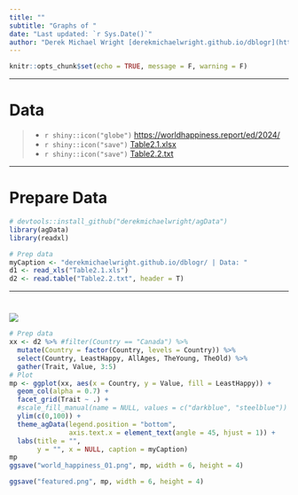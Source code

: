 ```yaml
---
title: ""
subtitle: "Graphs of "
date: "Last updated: `r Sys.Date()`"
author: "Derek Michael Wright [derekmichaelwright.github.io/dblogr](https://derekmichaelwright.github.io/dblogr/) <derek.wright@usask.ca>"
---
```


```r
knitr::opts_chunk$set(echo = TRUE, message = F, warning = F)
```

---

# Data

> - `r shiny::icon("globe")` [https://worldhappiness.report/ed/2024/](https://worldhappiness.report/ed/2024/){target="_blank"}
> - `r shiny::icon("save")` [Table2.1.xlsx](Table2.1.xlsx)
> - `r shiny::icon("save")` [Table2.2.txt](Table2.2.txt)

---

# Prepare Data

```r
# devtools::install_github("derekmichaelwright/agData")
library(agData)
library(readxl)
```

```r
# Prep data
myCaption <- "derekmichaelwright.github.io/dblogr/ | Data: "
d1 <- read_xls("Table2.1.xls")
d2 <- read.table("Table2.2.txt", header = T)
```

---

# 

![](01.png)

```r
# Prep data
xx <- d2 %>% #filter(Country == "Canada") %>%
  mutate(Country = factor(Country, levels = Country)) %>%
  select(Country, LeastHappy, AllAges, TheYoung, TheOld) %>%
  gather(Trait, Value, 3:5)
# Plot
mp <- ggplot(xx, aes(x = Country, y = Value, fill = LeastHappy)) + 
  geom_col(alpha = 0.7) +
  facet_grid(Trait ~ .) +
  #scale_fill_manual(name = NULL, values = c("darkblue", "steelblue")) +
  ylim(c(0,100)) +
  theme_agData(legend.position = "bottom",
               axis.text.x = element_text(angle = 45, hjust = 1)) +
  labs(title = "",
       y = "", x = NULL, caption = myCaption)
mp
ggsave("world_happiness_01.png", mp, width = 6, height = 4)
```

```r
ggsave("featured.png", mp, width = 6, height = 4)
```

